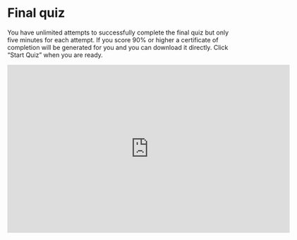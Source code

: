 # Final quiz {-}

::: mainfontFormat
You have unlimited attempts to successfully complete the final quiz but only five minutes for each attempt. If you score 90% or higher a certificate of completion will be generated for you and you can download it directly. Click “Start Quiz” when you are ready.

:::

<iframe src="https://sa1987.github.io/AgapeQuiz/?embedded=true" width="640" height="382" frameborder="0" marginheight="0" marginwidth="0">Loading…</iframe>

<!-- <iframe src="https://docs.google.com/forms/d/e/1FAIpQLSeuvtrZKCvPEQdbyXgVIyElS7tfNoz999fhu0ZXbfn9ebNgAg/viewform?embedded=true" width="640" height="382" frameborder="0" marginheight="0" marginwidth="0">Loading…</iframe> -->

 